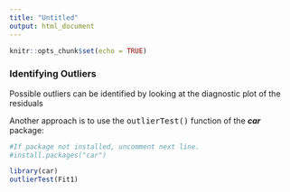 ```yaml
---
title: "Untitled"
output: html_document
---
```


```r
knitr::opts_chunk$set(echo = TRUE)
```


### Identifying Outliers

Possible outliers can be identified by looking at the diagnostic plot of the residuals

Another approach is to use the <tt>outlierTest()</tt> function of the ***car*** package:
```r
#If package not installed, uncomment next line.
#install.packages("car")

library(car)
outlierTest(Fit1)


```
\begin{verbatim}
> outlierTest(Fit1)

No Studentized residuals with Bonferonni p < 0.05
Largest |rstudent|:
    rstudent unadjusted p-value Bonferonni p
132  2.79155          0.0059429      0.89143

\end{verbatim}